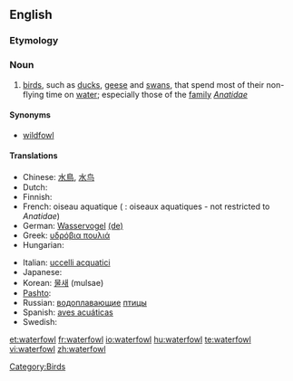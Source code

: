 ==English==

===Etymology===
{{compound|water|fowl}}

===Noun===
{{wikipedia}}
{{en-noun|waterfowl}}

# [[bird]]s, such as [[duck]]s, [[geese]] and [[swan]]s, that spend most of their non-flying time on [[water]]; especially those of the [[family]] ''[[Anatidae]]''

====Synonyms====
* [[wildfowl]]

====Translations====
{{trans-top|birds that spend most of their non-flying time on water}}
* Chinese: [[水鳥]], [[水鸟]]
* Dutch: {{t+|nl|watervogels}}
* Finnish: {{t+|fi|vesilintu}}
* French: oiseau aquatique {{m}} ({{p}} : oiseaux aquatiques - not restricted to ''Anatidae'')
* German: [[Wasservogel]] {{m}} [[:de:Wasservogel|(de)]]
* Greek: [[υδρόβια πουλιά]] {{p}}
* Hungarian: {{t+|hu|vízimadár}}
{{trans-mid}}
* Italian: [[uccelli acquatici]] {{m|p}}
* Japanese: {{t+|ja|鴨|sc=Jpan}}
* Korean: [[물새]] (mulsae)
* [[Pashto]]: {{t-|ps|هېلۍ|f|tr=heləi|sc=ps-Arab|xs=Pashto}} 
* Russian: [[водоплавающий|водоплавающие]] [[птица|птицы]]
* Spanish: [[aves acuáticas]] {{f|p}}
* Swedish: {{t+|sv|sjöfågel|c}}
{{trans-bottom}}

[[Category:Birds]]

[[et:waterfowl]]
[[fr:waterfowl]]
[[io:waterfowl]]
[[hu:waterfowl]]
[[te:waterfowl]]
[[vi:waterfowl]]
[[zh:waterfowl]]